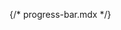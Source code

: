 {/* progress-bar.mdx */}


<Meta of={comStories} name="Docs"/>

<Title />
<Subtitle />
<Description />


> ### [Bootstrap ~5.3.0 Documentation on Progress](https://getbootstrap.com/docs/5.3/components/progress/)
> * [Bar sizing](https://getbootstrap.com/docs/5.3/components/progress/#bar-sizing)
> * [Height](https://getbootstrap.com/docs/5.3/components/progress/#height)
> * [Labels](https://getbootstrap.com/docs/5.3/components/progress/#labels)
> * [Backgrounds](https://getbootstrap.com/docs/5.3/components/progress/#backgrounds)
> * [Striped](https://getbootstrap.com/docs/5.3/components/progress/#striped)
> * [Animated stripes](https://getbootstrap.com/docs/5.3/components/progress/#animated-stripes)
> * [Hover variants](https://getbootstrap.com/docs/5.3/utilities/link/#hover-variants)

<Canvas of={comStories.Primary} />

## Properties
<Controls of={comStories.Primary} />

<Stories of={comStories} />

## Attributes:
* `attributes`: Drupal attributes for link.

## Slots:
* `content`: Link content.

### Examples
**Example #1:** Use for the system progress
```
{% include 'varbase_components:progress-bar' with {
  color: '',
  striped: true,
  animated: true,
  label: label,
  percent: percent,
  message: message
} %}
```

**Example #2:** Job process Warning
```
  {% include 'varbase_components:progress-bar' with {
    color: 'bg-warning',
    striped: false,
    animated: false,
    label: 'Job process Warning',
    percent: percent,
    message: 'Warning of system status'
  } %}
```

**Example #3:** Success status passing progress
```
  {% include 'varbase_components:progress-bar' with {
    color: 'bg-success',
    striped: false,
    animated: false,
    label: label,
    percent: percent,
    message: 'Passing status is in progress'|t
  } %}
```


## Source code
[//]: # (Twig Template source code)
<Source code={templateSource} />

